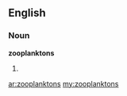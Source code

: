 ==English==

===Noun===
'''zooplanktons'''

# {{plural of|[[zooplankton]]}}

[[ar:zooplanktons]]
[[my:zooplanktons]]
